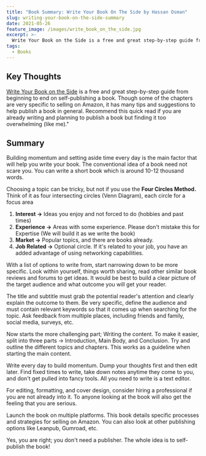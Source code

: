 ```yaml
---
title: "Book Summary: Write Your Book On The Side by Hassan Osman"
slug: writing-your-book-on-the-side-summary
date: 2021-05-26
feature_image: /images/write_book_on_the_side.jpg
excerpt: >-
  Write Your Book on the Side is a free and great step-by-step guide from beginning to end on self-publishing a book. Though some of the chapters are very specific to selling on Amazon, it has many tips and suggestions to help publish a book in general. Recommend this quick read if you are already wri
tags:
  - Books
---
```

## Key Thoughts

[Write Your Book on the Side](https://gumroad.com/l/book-on-the-side) is a free and great step-by-step guide from beginning to end on self-publishing a book. Though some of the chapters are very specific to selling on Amazon, it has many tips and suggestions to help publish a book in general. Recommend this quick read if you are already writing and planning to publish a book but finding it too overwhelming (like me)."

## Summary

Building momentum and setting aside time every day is the main factor that will help you write your book. The conventional idea of a book need not scare you. You can write a short book which is around 10-12 thousand words.

Choosing a topic can be tricky, but not if you use the **Four Circles Method.** Think of it as four intersecting circles (Venn Diagram), each circle for a focus area

1.  **Interest →** Ideas you enjoy and not forced to do (hobbies and past times)
2.  **Experience →** Areas with some experience. Please don't mistake this for Expertise (We will build it as we write the book)
3.  **Market →** Popular topics, and there are books already.
4.  **Job Related →** Optional circle. If it's related to your job, you have an added advantage of using networking capabilities.

With a list of options to write from, start narrowing down to be more specific. Look within yourself, things worth sharing, read other similar book reviews and forums to get ideas. It would be best to build a clear picture of the target audience and what outcome you will get your reader.

The title and subtitle must grab the potential reader's attention and clearly explain the outcome to them. Be very specific, define the audience and must contain relevant keywords so that it comes up when searching for the topic. Ask feedback from multiple places, including friends and family, social media, surveys, etc.

Now starts the more challenging part; Writing the content. To make it easier, split into three parts → Introduction, Main Body, and Conclusion. Try and outline the different topics and chapters. This works as a guideline when starting the main content.

Write every day to build momentum. Dump your thoughts first and then edit later. Find fixed times to write, take down notes anytime they come to you, and don't get pulled into fancy tools. All you need to write is a text editor.

For editing, formatting, and cover design, consider hiring a professional if you are not already into it. To anyone looking at the book will also get the feeling that you are serious.

Launch the book on multiple platforms. This book details specific processes and strategies for selling on Amazon. You can also look at other publishing options like Leanpub, Gumroad, etc.

Yes, you are right; you don't need a publisher. The whole idea is to self-publish the book!